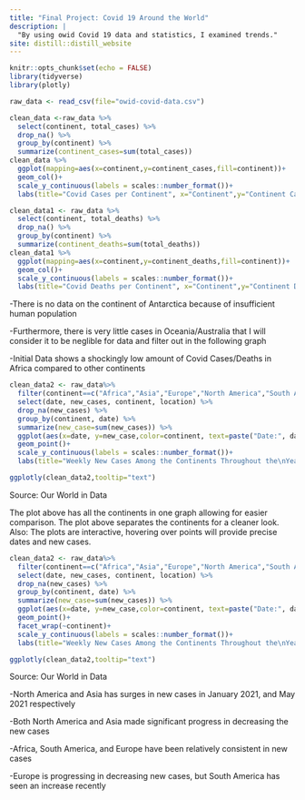 ```yaml
---
title: "Final Project: Covid 19 Around the World"
description: |
  "By using owid Covid 19 data and statistics, I examined trends."
site: distill::distill_website
---
```


```r
knitr::opts_chunk$set(echo = FALSE)
library(tidyverse)
library(plotly)
```

```r
raw_data <- read_csv(file="owid-covid-data.csv")
```

```r

clean_data <-raw_data %>% 
  select(continent, total_cases) %>% 
  drop_na() %>% 
  group_by(continent) %>% 
  summarize(continent_cases=sum(total_cases)) 
clean_data %>% 
  ggplot(mapping=aes(x=continent,y=continent_cases,fill=continent))+
  geom_col()+
  scale_y_continuous(labels = scales::number_format())+
  labs(title="Covid Cases per Continent", x="Continent",y="Continent Cases",fill="Continents")

```

```r
clean_data1 <- raw_data %>% 
  select(continent, total_deaths) %>% 
  drop_na() %>% 
  group_by(continent) %>% 
  summarize(continent_deaths=sum(total_deaths)) 
clean_data1 %>% 
  ggplot(mapping=aes(x=continent,y=continent_deaths,fill=continent))+
  geom_col()+
  scale_y_continuous(labels = scales::number_format())+
  labs(title="Covid Deaths per Continent", x="Continent",y="Continent Deaths",fill="Continents")
```

-There is no data on the continent of Antarctica because of insufficient human population 

-Furthermore, there is very little cases in Oceania/Australia that I will consider it to be neglible for data and filter out in the following graph

-Initial Data shows a shockingly low amount of Covid Cases/Deaths in Africa compared to other continents


```r
clean_data2 <- raw_data%>% 
  filter(continent==c("Africa","Asia","Europe","North America","South America")) %>% 
  select(date, new_cases, continent, location) %>% 
  drop_na(new_cases) %>% 
  group_by(continent, date) %>% 
  summarize(new_case=sum(new_cases)) %>% 
  ggplot(aes(x=date, y=new_case,color=continent, text=paste("Date:", date,"\n","New Case:",new_case)))+
  geom_point()+
  scale_y_continuous(labels = scales::number_format())+
  labs(title="Weekly New Cases Among the Continents Throughout the\nYear", x="Date", y="New Cases", color="Continent", caption="Source: Our World in Data")

ggplotly(clean_data2,tooltip="text")

```
<aside>
Source: Our World in Data
</aside>

The plot above has all the continents in one graph allowing for easier comparison. The plot above separates the continents for a cleaner look. Also: The plots are interactive, hovering over points will provide precise dates and new cases.

```r
clean_data2 <- raw_data%>% 
  filter(continent==c("Africa","Asia","Europe","North America","South America")) %>% 
  select(date, new_cases, continent, location) %>% 
  drop_na(new_cases) %>% 
  group_by(continent, date) %>% 
  summarize(new_case=sum(new_cases)) %>% 
  ggplot(aes(x=date, y=new_case,color=continent, text=paste("Date:", date,"\n","New Case:",new_case)))+
  geom_point()+
  facet_wrap(~continent)+
  scale_y_continuous(labels = scales::number_format())+
  labs(title="Weekly New Cases Among the Continents Throughout the\nYear",x="Date", y="New Cases", color="Continent", caption="Source: Our World in Data")

ggplotly(clean_data2,tooltip="text")

```
<aside>
Source: Our World in Data
</aside>

-North America and Asia has surges in new cases in January 2021, and May 2021 respectively

-Both North America and Asia made significant progress in decreasing the new cases

-Africa, South America, and Europe have been relatively consistent in new cases 

-Europe is progressing in decreasing new cases, but South America has seen an increase recently


